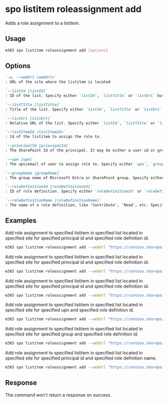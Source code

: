 
# spo listitem roleassignment add

Adds a role assignment to a listitem.

## Usage

```sh
m365 spo listitem roleassignment add [options]
```

## Options

```md definition-list
`-u, --webUrl <webUrl>`
: URL of the site where the listitem is located

`--listId [listId]`
: ID of the list. Specify either `listId`, `listTitle` or `listUrl` but not multiple.

`--listTitle [listTitle]`
: Title of the list. Specify either `listId`, `listTitle` or `listUrl` but not multiple.

`--listUrl [listUrl]`
: Relative URL of the list. Specify either `listId`, `listTitle` or `listUrl` but not multiple.

`--listItemId <listItemId>`
: Id of the listitem to assign the role to.

`--principalId [principalId]`
: The SharePoint Id of the principal. It may be either a user id or group id to add a role assignment for. Specify either `upn`, `groupName` or `principalId`.

`--upn [upn]`
: The upn/email of user to assign role to. Specify either `upn`, `groupName` or `principalId`.

`--groupName [groupName]`
: The group name of Microsoft Entra or SharePoint group. Specify either `upn`, `groupName` or `principalId`.

`--roleDefinitionId [roleDefinitionId]`
: ID of role definition. Specify either `roleDefinitionId` or `roleDefinitionName` but not both.

`--roleDefinitionName [roleDefinitionName]`
: The name of a role definition, like 'Contribute', 'Read', etc. Specify either `roleDefinitionId` or `roleDefinitionName` but not both.
```

<Global />

## Examples

Add role assignment to specified listitem in specified list located in specified site for specified principal id and specified role definition id.

```sh
m365 spo listitem roleassignment add --webUrl "https://contoso.sharepoint.com/sites/project-x" --listTitle "someList" --listItemId 1 --principalId 11 --roleDefinitionId 1073741829
```

Add role assignment to specified listitem in specified list located in specified site for specified principal id and specified role definition id.

```sh
m365 spo listitem roleassignment add --webUrl "https://contoso.sharepoint.com/sites/project-x" --listId "0CD891EF-AFCE-4E55-B836-FCE03286CCCF" --listItemId 1 --principalId 11 --roleDefinitionId 1073741829
```

Add role assignment to specified listitem in specified list located in specified site for specified principal id and specified role definition id.

```sh
m365 spo listitem roleassignment add --webUrl "https://contoso.sharepoint.com/sites/project-x" --listUrl "sites/documents" --listItemId 1 --principalId 11 --roleDefinitionId 1073741829
```

Add role assignment to specified listitem in specified list located in specified site for specified upn and specified role definition id.

```sh
m365 spo listitem roleassignment add --webUrl "https://contoso.sharepoint.com/sites/project-x" --listTitle "someList" --listItemId 1 --upn "someaccount@tenant.onmicrosoft.com" --roleDefinitionId 1073741829
```

Add role assignment to specified listitem in specified list located in specified site for specified group and specified role definition id.

```sh
m365 spo listitem roleassignment add --webUrl "https://contoso.sharepoint.com/sites/project-x" --listTitle "someList" --listItemId 1 --groupName "someGroup" --roleDefinitionId 1073741829
```

Add role assignment to specified listitem in specified list located in specified site for specified principal id and specified role definition name.

```sh
m365 spo listitem roleassignment add --webUrl "https://contoso.sharepoint.com/sites/project-x" --listTitle "someList" --listItemId 1 --principalId 11 --roleDefinitionName "Full Control"
```

## Response

The command won't return a response on success.

